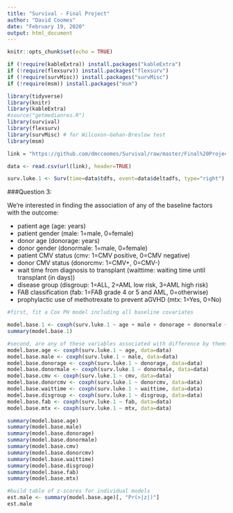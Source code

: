 ```yaml
---
title: "Survival - Final Project"
author: "David Coomes"
date: "February 19, 2020"
output: html_document
---
```


```r
knitr::opts_chunk$set(echo = TRUE)
```


```r

if (!require(kableExtra)) install.packages("kableExtra")
if (!require(flexsurv)) install.packages("flexsurv")
if (!require(survMisc)) install.packages("survMisc")
if (!require(msm)) install.packages("msm")


```



```r

library(tidyverse)
library(knitr)
library(kableExtra)
#source("getmedianres.R")
library(survival) 
library(flexsurv)
library(survMisc) # for Wilcoxon-Gehan-Breslow test 
library(msm)


```


```r

link = "https://github.com/dmccoomes/Survival/raw/master/Final%20Project/Data/bmt.csv"

data <- read.csv(url(link), header=TRUE)

```



```r

surv.luke.1 <- Surv(time=data$tdfs, event=data$deltadfs, type="right")

```


###Question 3:
  
  We're interested in finding the association of any of the baseline factors with the outcome:
  
   - patient age                                                       (age: years)
   - patient gender                                                    (male: 1=male, 0=female)
   - donor age                                                         (donorage: years)
   - donor gender                                                      (donormale: 1=male, 0=female)
   - patient CMV status                                                (cmv: 1=CMV positive, 0=CMV negative)
   - donor CMV status                                                  (donorcmv: 1=CMV+, 0=CMV-)
   - wait time from diagnosis to transplant                            (waittime: waiting time until transplant (in days))
   - disease group                                                     (disgroup: 1=ALL, 2=AML low risk, 3=AML high risk)
   - FAB classification                                                (fab: 1=FAB grade 4 or 5 and AML, 0=otherwise)
   - prophylactic use of methotrexate to prevent aGVHD                 (mtx: 1=Yes, 0=No)


```r

#first, fit a Cox PH model including all baseline covariates

model.base.1 <- coxph(surv.luke.1 ~ age + male + donorage + donormale + cmv + donorcmv + waittime + disgroup + fab + mtx, data=data)
summary(model.base.1)

#second, are any of these variables associated with difference by themselves
model.base.age <- coxph(surv.luke.1 ~ age, data=data)
model.base.male <- coxph(surv.luke.1 ~ male, data=data)
model.base.donorage <- coxph(surv.luke.1 ~ donorage, data=data)
model.base.donormale <- coxph(surv.luke.1 ~ donormale, data=data)
model.base.cmv <- coxph(surv.luke.1 ~ cmv, data=data)
model.base.donorcmv <- coxph(surv.luke.1 ~ donorcmv, data=data)
model.base.waittime <- coxph(surv.luke.1 ~ waittime, data=data)
model.base.disgroup <- coxph(surv.luke.1 ~ disgroup, data=data)
model.base.fab <- coxph(surv.luke.1 ~ fab, data=data)
model.base.mtx <- coxph(surv.luke.1 ~ mtx, data=data)

summary(model.base.age)
summary(model.base.male)
summary(model.base.donorage)
summary(model.base.donormale)
summary(model.base.cmv)
summary(model.base.donorcmv)
summary(model.base.waittime)
summary(model.base.disgroup)
summary(model.base.fab)
summary(model.base.mtx)

#build table of z-scores for individual models
est.male <- summary(model.base.age)[, "Pr(>|z|)"]
est.male

```


